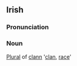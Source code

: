 ==Irish==
===Pronunciation===
{{IPA|[ˈklan&#601;]}}
===Noun===
[[Plural]] of [[clann]] '[[clan]], [[race]]'